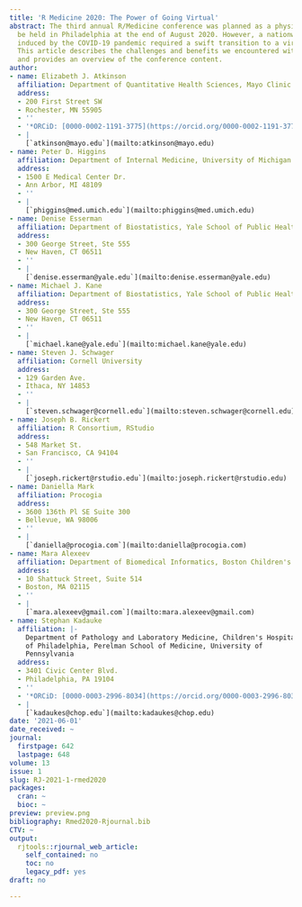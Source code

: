 ```yaml
---
title: 'R Medicine 2020: The Power of Going Virtual'
abstract: The third annual R/Medicine conference was planned as a physical event to
  be held in Philadelphia at the end of August 2020. However, a nationwide lockdown
  induced by the COVID-19 pandemic required a swift transition to a virtual conference.
  This article describes the challenges and benefits we encountered with this transition
  and provides an overview of the conference content.
author:
- name: Elizabeth J. Atkinson
  affiliation: Department of Quantitative Health Sciences, Mayo Clinic
  address:
  - 200 First Street SW
  - Rochester, MN 55905
  - ''
  - '*ORCiD: [0000-0002-1191-3775](https://orcid.org/0000-0002-1191-3775)*'
  - |
    [`atkinson@mayo.edu`](mailto:atkinson@mayo.edu)
- name: Peter D. Higgins
  affiliation: Department of Internal Medicine, University of Michigan Health
  address:
  - 1500 E Medical Center Dr.
  - Ann Arbor, MI 48109
  - ''
  - |
    [`phiggins@med.umich.edu`](mailto:phiggins@med.umich.edu)
- name: Denise Esserman
  affiliation: Department of Biostatistics, Yale School of Public Health
  address:
  - 300 George Street, Ste 555
  - New Haven, CT 06511
  - ''
  - |
    [`denise.esserman@yale.edu`](mailto:denise.esserman@yale.edu)
- name: Michael J. Kane
  affiliation: Department of Biostatistics, Yale School of Public Health
  address:
  - 300 George Street, Ste 555
  - New Haven, CT 06511
  - ''
  - |
    [`michael.kane@yale.edu`](mailto:michael.kane@yale.edu)
- name: Steven J. Schwager
  affiliation: Cornell University
  address:
  - 129 Garden Ave.
  - Ithaca, NY 14853
  - ''
  - |
    [`steven.schwager@cornell.edu`](mailto:steven.schwager@cornell.edu)
- name: Joseph B. Rickert
  affiliation: R Consortium, RStudio
  address:
  - 548 Market St.
  - San Francisco, CA 94104
  - ''
  - |
    [`joseph.rickert@rstudio.edu`](mailto:joseph.rickert@rstudio.edu)
- name: Daniella Mark
  affiliation: Procogia
  address:
  - 3600 136th Pl SE Suite 300
  - Bellevue, WA 98006
  - ''
  - |
    [`daniella@procogia.com`](mailto:daniella@procogia.com)
- name: Mara Alexeev
  affiliation: Department of Biomedical Informatics, Boston Children's Hospital
  address:
  - 10 Shattuck Street, Suite 514
  - Boston, MA 02115
  - ''
  - |
    [`mara.alexeev@gmail.com`](mailto:mara.alexeev@gmail.com)
- name: Stephan Kadauke
  affiliation: |-
    Department of Pathology and Laboratory Medicine, Children's Hospital
    of Philadelphia, Perelman School of Medicine, University of
    Pennsylvania
  address:
  - 3401 Civic Center Blvd.
  - Philadelphia, PA 19104
  - ''
  - '*ORCiD: [0000-0003-2996-8034](https://orcid.org/0000-0003-2996-8034)*'
  - |
    [`kadaukes@chop.edu`](mailto:kadaukes@chop.edu)
date: '2021-06-01'
date_received: ~
journal:
  firstpage: 642
  lastpage: 648
volume: 13
issue: 1
slug: RJ-2021-1-rmed2020
packages:
  cran: ~
  bioc: ~
preview: preview.png
bibliography: Rmed2020-Rjournal.bib
CTV: ~
output:
  rjtools::rjournal_web_article:
    self_contained: no
    toc: no
    legacy_pdf: yes
draft: no

---
```

